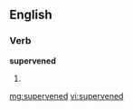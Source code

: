 ==English==

===Verb===
'''supervened'''

# {{past of|supervene}}

[[mg:supervened]]
[[vi:supervened]]